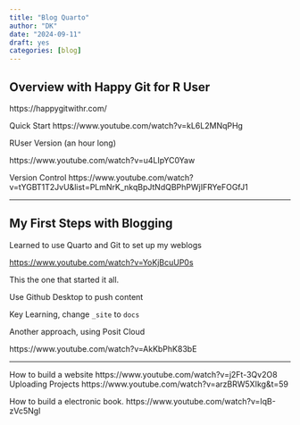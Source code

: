 ```yaml
---
title: "Blog Quarto"
author: "DK"
date: "2024-09-11"
draft: yes
categories: [blog]
---
```


## Overview with Happy Git for R User

https://happygitwithr.com/

Quick Start
https://www.youtube.com/watch?v=kL6L2MNqPHg

RUser Version (an hour long)

https://www.youtube.com/watch?v=u4LIpYC0Yaw

Version Control
https://www.youtube.com/watch?v=tYGBT1T2JvU&list=PLmNrK_nkqBpJtNdQBPhPWjIFRYeFOGfJ1


---

## My First Steps with Blogging 

Learned to use Quarto and Git to set up my weblogs

<https://www.youtube.com/watch?v=YoKjBcuUP0s>

This the one that started it all.

Use Github Desktop to push content

Key Learning, change `_site` to `docs`

Another approach, using Posit Cloud

https://www.youtube.com/watch?v=AkKbPhK83bE

---

How to build a website
https://www.youtube.com/watch?v=j2Ft-3Qv2O8
Uploading Projects
https://www.youtube.com/watch?v=arzBRW5XIkg&t=59

How to build a electronic book. https://www.youtube.com/watch?v=IqB-zVc5NgI

